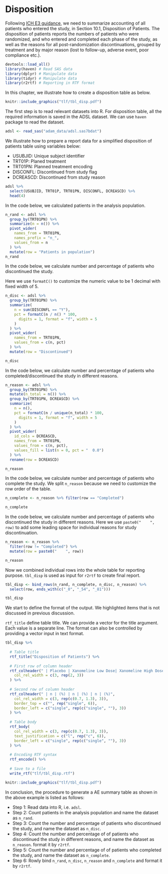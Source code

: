 # Disposition {#disposition}

Following [ICH E3 guidance](https://database.ich.org/sites/default/files/E3_Guideline.pdf),
we need to summarize accounting of all patients who entered the study, in Section 10.1, Disposition of Patients.
The disposition of patients reports the numbers of patients who were randomized, and who entered and completed each phase of the study, as well as the reasons for all post-randomization discontinuations, grouped by treatment and by major reason (lost to follow-up, adverse event, poor compliance etc.). 

```r
devtools::load_all()
library(haven) # Read SAS data
library(dplyr) # Manipulate data
library(tidyr) # Manipulate data
library(r2rtf) # Reporting in RTF format
```

In this chapter, we illustrate how to create a disposition table as below.

```r
knitr::include_graphics("tlf/tbl_disp.pdf")
```

The first step is to read relevant datasets into R. 
For disposition table, all the required information is saved in the ADSL dataset.
We can use `haven` package to read the dataset.

```r
adsl <- read_sas("adam_data/adsl.sas7bdat")
```

We illustrate how to prepare a report data for a simplified disposition 
of patients table using variables below: 

- USUBJID: Unique subject identifier 
- TRT01P: Planed treatment
- TRT01PN: Planned treatment encoding
- DISCONFL: Discontinued from study flag
- DCREASCD: Discontinued from study reason 

```r
adsl %>%
  select(USUBJID, TRT01P, TRT01PN, DISCONFL, DCREASCD) %>%
  head(4)
```
In the code below, we calculated patients in the analysis population. 

```r
n_rand <- adsl %>%
  group_by(TRT01PN) %>%
  summarize(n = n()) %>%
  pivot_wider(
    names_from = TRT01PN,
    names_prefix = "n_",
    values_from = n
  ) %>%
  mutate(row = "Patients in population")
n_rand
```
In the code below, we calculate number and percentage of patients who discontinued the study. 

Here we use `formatC()` to customize the numeric value to be 1 decimal with fixed width of 5. 

```r
n_disc <- adsl %>%
  group_by(TRT01PN) %>%
  summarize(
    n = sum(DISCONFL == "Y"),
    pct = formatC(n / n() * 100,
      digits = 1, format = "f", width = 5
    )
  ) %>%
  pivot_wider(
    names_from = TRT01PN,
    values_from = c(n, pct)
  ) %>%
  mutate(row = "Discontinued")

n_disc
```
In the code below, we calculate number and percentage of patients 
who completed/discontinued the study in different reasons. 

```r
n_reason <- adsl %>%
  group_by(TRT01PN) %>%
  mutate(n_total = n()) %>%
  group_by(TRT01PN, DCREASCD) %>%
  summarize(
    n = n(),
    pct = formatC(n / unique(n_total) * 100,
      digits = 1, format = "f", width = 5
    )
  ) %>%
  pivot_wider(
    id_cols = DCREASCD,
    names_from = TRT01PN,
    values_from = c(n, pct),
    values_fill = list(n = 0, pct = "  0.0")
  ) %>%
  rename(row = DCREASCD)

n_reason
```

In the code below, we calculate number and percentage of patients 
who complete the study. We split `n_reason` because we need to customize 
the row order of the table.

```r
n_complete <- n_reason %>% filter(row == "Completed")

n_complete
```
In the code below, we calculate number and percentage of patients 
who discontinued the study in different reasons. 
Here we use `paste0("    ", row)` to add some leading space for individual reasons for study discontinuation. 

```r
n_reason <- n_reason %>%
  filter(row != "Completed") %>%
  mutate(row = paste0("    ", row))

n_reason
```

Now we combined individual rows into the whole table for reporting purpose. 
`tbl_disp` is used as input for `r2rtf` to create final report. 

```r
tbl_disp <- bind_rows(n_rand, n_complete, n_disc, n_reason) %>%
  select(row, ends_with(c("_0", "_54", "_81")))

tbl_disp
```

We start to define the format of the output. We highlighted items that 
is not discussed in previous discussion.

`rtf_title` define table title. We can provide a vector for the title argument. 
Each value is a separate line. 
The format can also be controlled by providing a vector input in text format. 


```r
tbl_disp %>%
  
  # Table title
  rtf_title("Disposition of Patients") %>%
  
  # First row of column header
  rtf_colheader(" | Placebo | Xanomeline Low Dose| Xanomeline High Dose",
    col_rel_width = c(3, rep(2, 3))
  ) %>%
  
  # Second row of column header
  rtf_colheader(" | n | (%) | n | (%) | n | (%)",
    col_rel_width = c(3, rep(c(0.7, 1.3), 3)),
    border_top = c("", rep("single", 6)),
    border_left = c("single", rep(c("single", ""), 3))
  ) %>%
  
  # Table body
  rtf_body(
    col_rel_width = c(3, rep(c(0.7, 1.3), 3)),
    text_justification = c("l", rep("c", 6)),
    border_left = c("single", rep(c("single", ""), 3))
  ) %>%
  
  # Encoding RTF syntax
  rtf_encode() %>%
  
  # Save to a file
  write_rtf("tlf/tbl_disp.rtf")
```

```r
knitr::include_graphics("tlf/tbl_disp.pdf")
```

In conclusion, the procedure to generate a AE summary table as shown in the above example is listed as follows:

- Step 1: Read data into R, i.e. `adsl`.
- Step 2: Count patients in the analysis population and name the dataset as `n_rand`.
- Step 3: Count the number and percentage of patients who discontinued the study, and name the dataset as `n_disc`.
- Step 4: Count the number and percentage of of patients who discontinued the study in different reasons, and name the dataset as `n_reason`.
format it by `r2rtf`.
- Step 5: Count the number and percentage of of patients who completed the study, and name the dataset as `n_complete`.
- Step 6: Rowly bind `n_rand`, `n_disc`, `n_reason` and `n_complete` and format it by `r2rtf`.